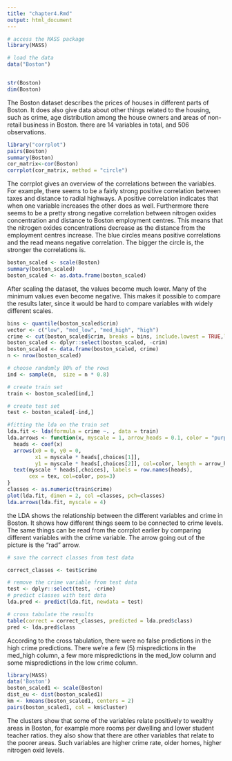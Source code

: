 ```yaml
---
title: "chapter4.Rmd"
output: html_document
---
```


```r
# access the MASS package
library(MASS)

# load the data
data("Boston")


str(Boston)
dim(Boston)
```
The Boston dataset describes the prices of houses in different parts of Boston. It does also give data about other things related to the housing, such as crime, age distribution among the house owners and areas of non-retail business in Boston. there are 14 variables in total, and 506 observations.

```r
library("corrplot")
pairs(Boston)
summary(Boston) 
cor_matrix<-cor(Boston)
corrplot(cor_matrix, method = "circle")
```
The corrplot gives an overview of the correlations between the variables. For example, there seems to be a fairly strong positive correlation between taxes and distance to radial highways. A positive correlation indicates that when one variable increases the other does as well. Furthermore there seems to be a pretty strong negative correlation between nitrogen oxides concentration and distance to Boston employment centres. This means that the nitrogen oxides concentrations decrease as the distance from the employment centres increase. The blue circles means positive correlations and the read means negative correlation. The bigger the circle is, the stronger the correlations is.

```r
boston_scaled <- scale(Boston)
summary(boston_scaled)
boston_scaled <- as.data.frame(boston_scaled)
```
After scaling the dataset, the values become much lower. Many of the minimum values even become negative. This makes it possible to compare the results later, since it would be hard to compare variables with widely different scales.
```r
bins <- quantile(boston_scaled$crim)
vector <- c("low", "med_low", "med_high", "high")
crime <- cut(boston_scaled$crim, breaks = bins, include.lowest = TRUE,label = vector)
boston_scaled <- dplyr::select(boston_scaled, -crim)
boston_scaled <- data.frame(boston_scaled, crime)
n <- nrow(boston_scaled)

# choose randomly 80% of the rows
ind <- sample(n,  size = n * 0.8)

# create train set
train <- boston_scaled[ind,]

# create test set 
test <- boston_scaled[-ind,]

#fitting the lda on the train set
lda.fit <- lda(formula = crime ~. , data = train)
lda.arrows <- function(x, myscale = 1, arrow_heads = 0.1, color = "purple", tex = 0.75, choices = c(1,2)){
  heads <- coef(x)
  arrows(x0 = 0, y0 = 0, 
         x1 = myscale * heads[,choices[1]], 
         y1 = myscale * heads[,choices[2]], col=color, length = arrow_heads)
  text(myscale * heads[,choices], labels = row.names(heads), 
       cex = tex, col=color, pos=3)
}
classes <- as.numeric(train$crime)
plot(lda.fit, dimen = 2, col =classes, pch=classes)
lda.arrows(lda.fit, myscale = 4)
```
the LDA shows the relationship between the different variables and crime in Boston. It shows how different things seem to be connected to crime levels. The same things can be read from the corrplot earlier by comparing different variables with the crime variable. The arrow going out of the picture is the "rad" arrow.
```r
# save the correct classes from test data

correct_classes <- test$crime

# remove the crime variable from test data
test <- dplyr::select(test, -crime)
# predict classes with test data
lda.pred <- predict(lda.fit, newdata = test)

# cross tabulate the results
table(correct = correct_classes, predicted = lda.pred$class)
pred <- lda.pred$class

``` 
According to the cross tabulation, there were no false predictions in the high crime predictions. There we're a few (5) mispredictions in the med_high column, a few more mispredictions in the med_low column and some mispredictions in the low crime column.  

```r
library(MASS)
data('Boston')
boston_scaled1 <- scale(Boston)
dist_eu <- dist(boston_scaled1)
km <- kmeans(boston_scaled1, centers = 2)
pairs(boston_scaled1, col = km$cluster) 
```
The clusters show that some of the variables relate positively to wealthy areas in Boston, for example more rooms per dwelling and lower student teacher ratios. they also show that there are other variables that relate to the poorer areas. Such variables are higher crime rate, older homes, higher nitrogen oxid levels.